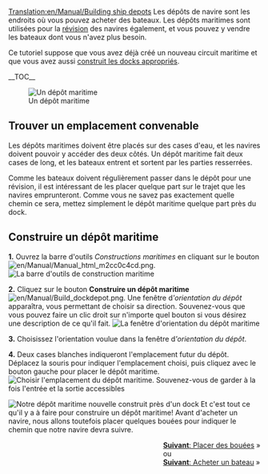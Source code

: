 [[Translation:en/Manual/Building ship depots]]
{{fr/Manual/Tutorial/Tutoriel}}
Les dépôts de navire sont les endroits où vous pouvez acheter des bateaux. Les dépôts maritimes sont utilisées pour la [[fr/Manual/Maintenance|révision]] des navires également, et vous pouvez y vendre les bateaux dont vous n'avez plus besoin.

Ce tutoriel suppose que vous avez déjà créé un nouveau circuit maritime et que vous avez aussi [[fr/Manual/Construction de docks|construit les docks appropriés]].

__TOC__

[[File:en/Manual/Shipdepot-construction-1.png|frame|left|Un dépôt maritime]]
==Trouver un emplacement convenable==
Les dépôts maritimes doivent être placés sur des cases d'eau, et les navires doivent pouvoir y accéder des deux côtés. Un dépôt maritime fait deux cases de long, et les bateaux entrent et sortent par les parties resserrées.

Comme les bateaux doivent régulièrement passer dans le dépôt pour une révision, il est intéressant de les placer quelque part sur le trajet que les navires emprunteront. Comme vous ne savez pas exactement quelle chemin ce sera, mettez simplement le dépôt maritime quelque part près du dock.


==Construire un dépôt maritime==

'''1.''' Ouvrez la barre d'outils ''Constructions maritimes'' en cliquant sur le bouton [[File:en/Manual/Manual html m2cc0c4cd.png]].
[[File:en/Manual/Dock toolbar.png|frame|none|La barre d'outils de construction maritime]]

'''2.''' Cliquez sur le bouton '''Construire un dépôt maritime''' [[File:en/Manual/Build dockdepot.png]]. Une fenêtre d'''orientation du dépôt'' apparaîtra, vous permettant de choisir sa direction. Souvenez-vous que vous pouvez faire un clic droit sur n'importe quel bouton si vous désirez une description de ce qu'il fait.
[[File:en/Manual/Ship-depot-orientation.png|frame|none|La fenêtre d'orientation du dépôt maritime]]

'''3.''' Choisissez l'orientation voulue dans la fenêtre d'''orientation du dépôt''.

'''4.''' Deux cases blanches indiqueront l'emplacement futur du dépôt. Déplacez la souris pour indiquer l'emplacement choisi, puis cliquez avec le bouton gauche pour placer le dépôt maritime.
[[File:en/Manual/Shipdepot-construction-3.png|frame|none|Choisir l'emplacement du dépôt maritime. Souvenez-vous de garder à la fois l'entrée et la sortie accessibles]]

[[File:en/Manual/Shipdepot-construction-4.png|frame|right|Notre dépôt maritime nouvelle construit près d'un dock]]
Et c'est tout ce qu'il y a à faire pour construire un dépôt maritime! Avant d'acheter un navire, nous allons toutefois placer quelques bouées pour indiquer le chemin que notre navire devra suivre.

<span style="float: right">[[fr/Manual/Placement de bouées|'''Suivant''': Placer des bouées]] &raquo;
<br />
ou
<br />
[[fr/Manual/Achat de bateaux|'''Suivant''': Acheter un bateau]] &raquo;</span>